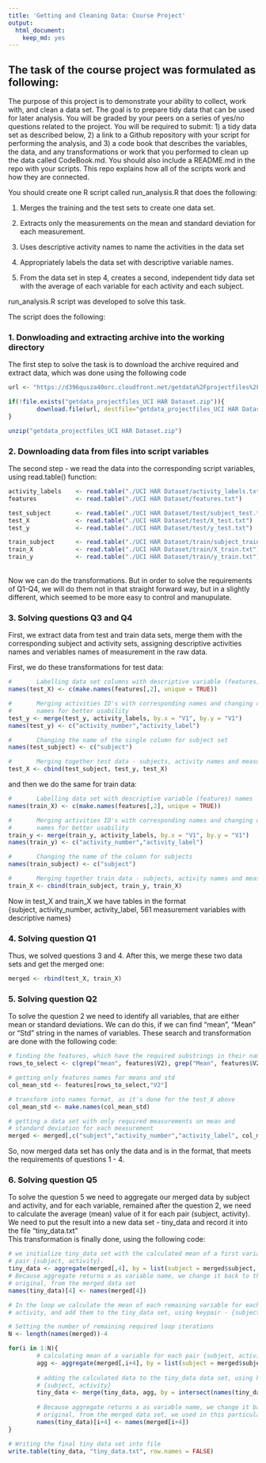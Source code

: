 ```yaml
---
title: 'Getting and Cleaning Data: Course Project'
output:
  html_document:
    keep_md: yes
---
```



## The task of the course project was formulated as following:

The purpose of this project is to demonstrate your ability to collect, work with, and clean a data set. The goal is to prepare tidy data that can be used for later analysis. You will be graded by your peers on a series of yes/no questions related to the project. You will be required to submit: 1) a tidy data set as described below, 2) a link to a Github repository with your script for performing the analysis, and 3) a code book that describes the variables, the data, and any transformations or work that you performed to clean up the data called CodeBook.md. You should also include a README.md in the repo with your scripts. This repo explains how all of the scripts work and how they are connected.  

You should create one R script called run_analysis.R that does the following: 

1. Merges the training and the test sets to create one data set.
2. Extracts only the measurements on the mean and standard deviation for each measurement. 
3. Uses descriptive activity names to name the activities in the data set
4. Appropriately labels the data set with descriptive variable names. 

5. From the data set in step 4, creates a second, independent tidy data set with the average of each variable for each activity and each subject.

run_analysis.R script was developed to solve this task.

The script does the following:

### 1. Donwloading and extracting archive into the working directory

The first step to solve the task is to download the archive required and extract data, which was done using the following code

```r
url <- "https://d396qusza40orc.cloudfront.net/getdata%2Fprojectfiles%2FUCI%20HAR%20Dataset.zip"

if(!file.exists("getdata_projectfiles_UCI HAR Dataset.zip")){
        download.file(url, destfile="getdata_projectfiles_UCI HAR Dataset.zip")
}

unzip("getdata_projectfiles_UCI HAR Dataset.zip")
```

### 2. Downloading data from files into script variables
The second step - we read the data into the corresponding script variables, using read.table() function:
```r
activity_labels    <- read.table("./UCI HAR Dataset/activity_labels.txt")
features           <- read.table("./UCI HAR Dataset/features.txt")

test_subject       <- read.table("./UCI HAR Dataset/test/subject_test.txt")
test_X             <- read.table("./UCI HAR Dataset/test/X_test.txt")
test_y             <- read.table("./UCI HAR Dataset/test/y_test.txt")

train_subject      <- read.table("./UCI HAR Dataset/train/subject_train.txt")
train_X            <- read.table("./UCI HAR Dataset/train/X_train.txt")
train_y            <- read.table("./UCI HAR Dataset/train/y_train.txt")
```
\
Now we can do the transformations. But in order to solve the requirements of Q1-Q4, we will do them not in that straight forward way, but in a slightly different, which seemed to be more easy to control and manupulate.

### 3. Solving questions Q3 and Q4

First, we extract data from test and train data sets, merge them with the corresponding subject and activity sets, assigning descriptive activities names and veriables names of measurement in the raw data.

First, we do these transformations for test data:
```r
#       Labelling data set columns with descriptive variable (features) names
names(test_X) <- c(make.names(features[,2], unique = TRUE))

#       Merging activities ID's with corresponding names and changing column 
#       names for better usability
test_y <- merge(test_y, activity_labels, by.x = "V1", by.y = "V1")
names(test_y) <- c("activity_number","activity_label")

#       Changing the name of the single column for subject set
names(test_subject) <- c("subject")

#       Merging together test data - subjects, activity names and measurements
test_X <- cbind(test_subject, test_y, test_X)
```
and then we do the same for train data:
```r
#       Labelling data set with descriptive variable (features) names
names(train_X) <- c(make.names(features[,2], unique = TRUE))

#       Merging activities ID's with corresponding names and changing column 
#       names for better usability
train_y <- merge(train_y, activity_labels, by.x = "V1", by.y = "V1")
names(train_y) <- c("activity_number","activity_label")

#       Changing the name of the column for subjects
names(train_subject) <- c("subject")

#       Merging together train data - subjects, activity names and measurements
train_X <- cbind(train_subject, train_y, train_X)
```
Now in test_X and train_X we have tables in the format 
\
{subject, activity_number, activity_label, 561 measurement variables with descriptive names}

### 4. Solving question Q1
Thus, we solved questions 3 and 4. After this, we merge these two data sets and get the merged one:
```r
merged <- rbind(test_X, train_X)
```

### 5. Solving question Q2
To solve the question 2 we need to identify all variables, that are either mean or standard deviations. We can do this, if we can find "mean", "Mean" or "Std" string in the names of variables. These search and transformation are done with the following code:
```r
# finding the features, which have the required substrings in their names. Result - boolean vector
rows_to_select <- c(grep("mean", features$V2), grep("Mean", features$V2),grep("std", features$V2),grep("Std", features$V2))

# getting only features names for means and std
col_mean_std <- features[rows_to_select,"V2"]

# transform into names format, as it's done for the test_X above
col_mean_std <- make.names(col_mean_std)

# getting a data set with only required measurements on mean and
# standard deviation for each measurement
merged <- merged[,c("subject","activity_number","activity_label", col_mean_std)]
```
So, now merged data set has only the data and is in the format, that meets the requirements of questions 1 - 4.

### 6. Solving question Q5
To solve the question 5 we need to aggregate our merged data by subject and activity, and for each variable, remained after the question 2, we need to calculate the average (mean) value of it for each pair (subject, activity). We need to put the result into a new data set - tiny_data and record it into the file "tiny_data.txt"
\
This transformation is finally done, using the following code:
```r
# we initialize tiny_data set with the calculated mean of a first variable for each 
# pair {subject, activity}.
tiny_data <- aggregate(merged[,4], by = list(subject = merged$subject, activity_number = merged$activity_number, activity_label = merged$activity_label), FUN = mean, na.action = na.omit)
# Because aggregate returns x as variable name, we change it back to the 
# original, from the merged data set
names(tiny_data)[4] <- names(merged[4])

# In the loop we calculate the mean of each remaining variable for each subject and 
# activity, and add them to the tiny_data set, using keypair - {subject, activity}.

# Setting the number of remaining required loop iterations
N <- length(names(merged))-4

for(i in 1:N){
        # calculating mean of a variable for each pair {subject, activity}
        agg <- aggregate(merged[,i+4], by = list(subject = merged$subject, activity_number = merged$activity_number, activity_label = merged$activity_label), FUN = mean, na.action = na.omit)
        
        # adding the calculated data to the tiny_data data set, using key pair - 
        # {subject, activity}
        tiny_data <- merge(tiny_data, agg, by = intersect(names(tiny_data),names(agg)))
        
        # Because aggregate returns x as variable name, we change it back to the 
        # original, from the merged data set, we used in this particular loop step
        names(tiny_data)[i+4] <- names(merged[i+4])
}

# Writing the final tiny data set into file
write.table(tiny_data, "tiny_data.txt", row.names = FALSE)
```
